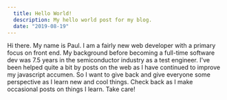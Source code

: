 ```yaml
---
  title: Hello World!
  description: My hello world post for my blog.
  date: "2019-08-19"
---
```


Hi there. My name is Paul. I am a fairly new web developer with a primary focus on front end. My background before becoming a full-time software dev was 7.5 years in the semiconductor industry as a test engineer. I've been helped quite a bit by posts on the web as I have continued to improve my javascript accumen. So I want to give back and give everyone some perspective as I learn new and cool things. Check back as I make occasional posts on things I learn. Take care!
